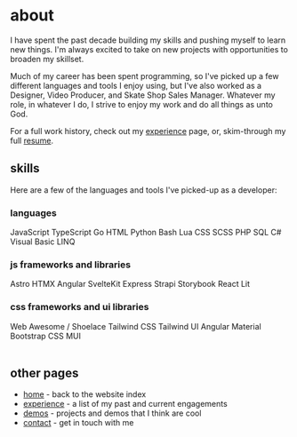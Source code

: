 
# about

I have spent the past decade building my skills and pushing myself to learn new
things. I'm always excited to take on new projects with opportunities to broaden
my skillset.

Much of my career has been spent programming, so I've picked up a few different
languages and tools I enjoy using, but I've also worked as a Designer, Video
Producer, and Skate Shop Sales Manager. Whatever my role, in whatever I do, I
strive to enjoy my work and do all things as unto God.

For a full work history, check out my [experience](/experience) page, or,
skim-through my full [resume](https://resume.calvinbonner.dev).

## skills

Here are a few of the languages and tools I've picked-up as a developer:

### languages

<ChipBowl>
  <Chip color="sapphire"> JavaScript </Chip>
  <Chip color="sapphire"> TypeScript </Chip>
  <Chip color="sapphire"> Go </Chip>
  <Chip color="sapphire"> HTML </Chip>
  <Chip color="sapphire"> Python </Chip>
  <Chip color="sapphire"> Bash </Chip>
  <Chip color="sapphire"> Lua </Chip>
  <Chip color="sapphire"> CSS </Chip>
  <Chip color="sapphire"> SCSS </Chip>
  <Chip color="sapphire"> PHP </Chip>
  <Chip color="sapphire"> SQL </Chip>
  <Chip color="sapphire"> C# </Chip>
  <Chip color="sapphire"> Visual Basic </Chip>
  <Chip color="sapphire"> LINQ </Chip>
</ChipBowl>

### js frameworks and libraries

<ChipBowl>
  <Chip color="sky"> Astro </Chip>
  <Chip color="sky"> HTMX </Chip>
  <Chip color="sky"> Angular </Chip>
  <Chip color="sky"> SvelteKit </Chip>
  <Chip color="sky"> Express </Chip>
  <Chip color="sky"> Strapi </Chip>
  <Chip color="sky"> Storybook </Chip>
  <Chip color="sky"> React </Chip>
  <Chip color="sky"> Lit </Chip>
</ChipBowl>

### css frameworks and ui libraries

<ChipBowl>
  <Chip color="teal"> Web Awesome / Shoelace </Chip>
  <Chip color="teal"> Tailwind CSS </Chip>
  <Chip color="teal"> Tailwind UI </Chip>
  <Chip color="teal"> Angular Material </Chip>
  <Chip color="teal"> Bootstrap CSS </Chip>
  <Chip color="teal"> MUI </Chip>
</ChipBowl>

<br />
<br />

## other pages

- [home](/) - back to the website index
- [experience](/experience) - a list of my past and current engagements
- [demos](/demos) - projects and demos that I think are cool
- [contact](/contact) - get in touch with me

